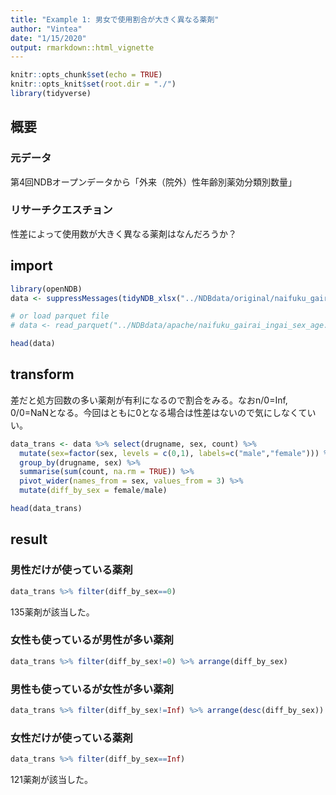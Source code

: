 ```yaml
---
title: "Example 1: 男女で使用割合が大きく異なる薬剤"
author: "Vintea"
date: "1/15/2020"
output: rmarkdown::html_vignette
---
```


```r
knitr::opts_chunk$set(echo = TRUE)
knitr::opts_knit$set(root.dir = "./")
library(tidyverse)
```

## 概要

### 元データ

第4回NDBオープンデータから「外来（院外）性年齢別薬効分類別数量」

### リサーチクエスチョン

性差によって使用数が大きく異なる薬剤はなんだろうか？

## import

```r
library(openNDB)
data <- suppressMessages(tidyNDB_xlsx("../NDBdata/original/naifuku_gairai_ingai_sex_age.xlsx"))

# or load parquet file
# data <- read_parquet("../NDBdata/apache/naifuku_gairai_ingai_sex_age.parquet")

head(data)
```

## transform

差だと処方回数の多い薬剤が有利になるので割合をみる。なおn/0=Inf, 0/0=NaNとなる。今回はともに0となる場合は性差はないので気にしなくていい。

```r
data_trans <- data %>% select(drugname, sex, count) %>% 
  mutate(sex=factor(sex, levels = c(0,1), labels=c("male","female"))) %>% 
  group_by(drugname, sex) %>% 
  summarise(sum(count, na.rm = TRUE)) %>% 
  pivot_wider(names_from = sex, values_from = 3) %>% 
  mutate(diff_by_sex = female/male)

head(data_trans)
```

## result

### 男性だけが使っている薬剤

```r
data_trans %>% filter(diff_by_sex==0)
```

135薬剤が該当した。

### 女性も使っているが男性が多い薬剤

```r
data_trans %>% filter(diff_by_sex!=0) %>% arrange(diff_by_sex)
```

### 男性も使っているが女性が多い薬剤

```r
data_trans %>% filter(diff_by_sex!=Inf) %>% arrange(desc(diff_by_sex))
```

### 女性だけが使っている薬剤

```r
data_trans %>% filter(diff_by_sex==Inf)
```

121薬剤が該当した。
